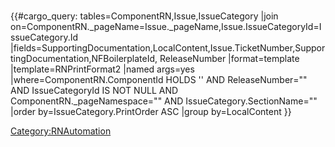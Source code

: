 <h3>{{{Name|}}}</h3>
<ul>
{{#cargo_query:
tables=ComponentRN,Issue,IssueCategory
|join on=ComponentRN._pageName=Issue._pageName,Issue.IssueCategoryId=IssueCategory.Id
|fields=SupportingDocumentation,LocalContent,Issue.TicketNumber,SupportingDocumentation,NFBoilerplateId, ReleaseNumber
|format=template
|template=RNPrintFormat2
|named args=yes
|where=ComponentRN.ComponentId HOLDS '{{{ComponentId|}}}' AND ReleaseNumber="{{{ReleaseNumber|}}}" AND IssueCategoryId IS NOT NULL AND ComponentRN._pageNamespace="{{NAMESPACENUMBER}}" AND IssueCategory.SectionName="{{{Name|}}}"
|order by=IssueCategory.PrintOrder ASC
|group by=LocalContent
}}
</ul><noinclude>[[Category:RNAutomation]]</noinclude>
